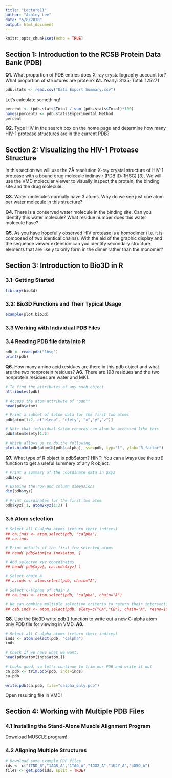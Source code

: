 ```yaml
---
title: "Lecture11"
author: "Ashley Lee"
date: "5/8/2018"
output: html_document
---
```


```r
knitr::opts_chunk$set(echo = TRUE)
```

## Section 1: Introduction to the RCSB Protein Data Bank (PDB)
**Q1.** What proportion of PDB entries does X-ray crystallography account for? What proportion of
structures are protein?
**A1.** Yearly: 3135; Total: 125271

```r
pdb.stats <- read.csv("Data Export Summary.csv")
```

Let's calculate something!

```r
percent <- (pdb.stats$Total / sum (pdb.stats$Total)*100)
names(percent) <- pdb.stats$Experimental.Method
percent 
```

**Q2.** Type HIV in the search box on the home page and determine how many HIV-1 protease
structures are in the current PDB?


## Section 2: Visualizing the HIV-1 Protease Structure
In this section we will use the 2Å resolution X-ray crystal structure of HIV-1 protease with a bound drug molecule indinavir (PDB ID: 1HSG) [3]. We will use the VMD molecular viewer to
visually inspect the protein, the binding site and the drug molecule. 

**Q3.** Water molecules normally have 3 atoms. Why do we see just one atom per water molecule
in this structure?

**Q4.** There is a conserved water molecule in the binding site. Can you identify this water
molecule? What residue number does this water molecule have?

**Q5.** As you have hopefully observed HIV protease is a homodimer (i.e. it is composed of two identical chains). With the aid of the graphic display and the sequence viewer extension can you identify secondary structure elements that are likely to only form in the dimer rather than the monomer?


## Section 3: Introduction to Bio3D in R

### 3.1: Getting Started 

```r
library(bio3d)
```

### 3.2: Bio3D Functions and Their Typical Usage

```r
example(plot.bio3d)
```

### 3.3 Working with Individual PDB Files

### 3.4 Reading PDB file data into R

```r
pdb <- read.pdb("1hsg")
print(pdb)
```

**Q6.** How many amino acid residues are there in this pdb object and what are the two nonprotein residues?
**A6.** There are 198 residues and the two nonprotein residues are water and MK1.

```r
# To find the attributes of any such object
attributes(pdb)
```

```r
# Access the atom attribute of "pdb""
head(pdb$atom)

# Print a subset of $atom data for the first two atoms
pdb$atom[1:2, c("eleno", "elety", "x","y","z")]

# Note that individual $atom records can also be accessed like this
pdb$atom$elety[1:2]

# Which allows us to do the following
plot.bio3d(pdb$atom$b[pdb$calpha], sse=pdb, typ="l", ylab="B-factor")
```

**Q7.** What type of R object is pdb$atom? HINT: You can always use the str() function to get a useful summery of any R object.

```r
# Print a summary of the coordinate data in $xyz
pdb$xyz

# Examine the row and column dimensions
dim(pdb$xyz)

# Print coordinates for the first two atom
pdb$xyz[ 1, atom2xyz(1:2) ]
```

### 3.5 Atom selection
```r
# Select all C-alpha atoms (return their indices)
## ca.inds <- atom.select(pdb, "calpha")
## ca.inds

# Print details of the first few selected atoms
## head( pdb$atom[ca.inds$atom, ]

# And selected xyz coordinates
## head( pdb$xyz[, ca.inds$xyz] )
```

```r
# Select chain A
## a.inds <- atom.select(pdb, chain="A")

# Select C-alphas of chain A
## ca.inds <- atom.select(pdb, "calpha", chain="A")

# We can combine multiple selection criteria to return their intersection
## cab.inds <- atom.select(pdb, elety=c("CA","CB"), chain="A", resno=10:20)
```

**Q8.** Use the Bio3D write.pdb() function to write out a new C-alpha atom only PDB file for
viewing in VMD.
**A8.**

```r
# Select all C-alpha atoms (return their indices)
inds <- atom.select(pdb, "calpha")
inds
```

```r
# Check if we have what we want.
head(pdb$atom[inds$atom,])
```

```r
# Looks good, so let's continue to trim our PDB and write it out
ca.pdb <- trim.pdb(pdb, inds=inds)
ca.pdb

write.pdb(ca.pdb, file="calpha_only.pdb")
```

Open resulting file in VMD!

## Section 4: Working with Multiple PDB Files

### 4.1 Installing the Stand-Alone Muscle Alignment Program
Download MUSCLE program! 

### 4.2 Aligning Multiple Structures
```r
# Download some example PDB files
ids <- c("1TND_B","1AGR_A","1TAG_A","1GG2_A","1KJY_A","4G5Q_A")
files <- get.pdb(ids, split = TRUE)
```














